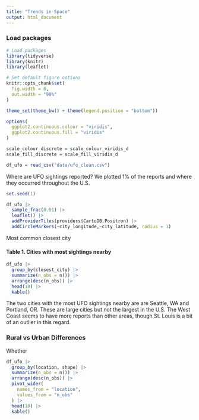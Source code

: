 ```yaml
---
title: "Trends in Space"
output: html_document
---
```

### Load packages
```r
# Load packages
library(tidyverse)
library(knitr)
library(leaflet)

# Set default figure options
knitr::opts_chunk$set(
  fig.width = 6,
  out.width = "90%"
)

theme_set(theme_bw() + theme(legend.position = "bottom"))

options(
  ggplot2.continuous.colour = "viridis",
  ggplot2.continuous.fill = "viridis"
)

scale_colour_discrete = scale_colour_viridis_d
scale_fill_discrete = scale_fill_viridis_d
```


```r
df_ufo = read_csv("data/ufo_clean.csv")
```

Where are UFO sightings reported? We plotted 1% of the reports and where they occurred throughout the U.S.

```r
set.seed(1)

df_ufo |> 
  sample_frac(0.01) |> 
  leaflet() |> 
  addProviderTiles(providers$CartoDB.Positron) |> 
  addCircleMarkers(~city_longitude,~city_latitude, radius = 1) 
```

Most common closest city

#### Table 1. Cities with most sightings nearby
```r
df_ufo |> 
  group_by(closest_city) |> 
  summarize(n_obs = n()) |> 
  arrange(desc(n_obs)) |> 
  head(10) |> 
  kable()
```
The two cities with the most UFO sightings nearby are are Seattle, WA and Portland, OR. These are large cities but not the largest in the U.S. The West Coast seems to have more reports than other areas, though St. Louis is a bit of an outlier in this regard.

### Rural vs Urban Differences
Whether
```r
df_ufo |> 
  group_by(location, shape) |> 
  summarize(n_obs = n()) |> 
  arrange(desc(n_obs)) |> 
  pivot_wider(
    names_from = "location",
    values_from = "n_obs"
  ) |> 
  head(10) |> 
  kable()
```

